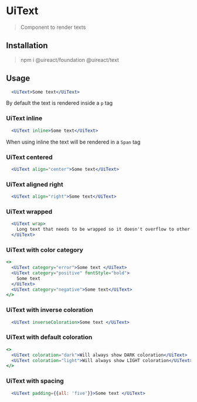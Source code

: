 
# UiText

<Metadata packageName='text' packageJson={packageJson} />

> Component to render texts

## Installation

> npm i @uireact/foundation @uireact/text

## Usage

```jsx live scope={{UiText}}
  <UiText>Some text</UiText>
```

By default the text is rendered inside a `p` tag

### UiText inline

```jsx live scope={{UiText}}
  <UiText inline>Some text</UiText>
```

When using inline the text will be rendered in a `Span` tag

### UiText centered

```jsx live scope={{UiText}}
  <UiText align="center">Some text</UiText>
```

### UiText aligned right

```jsx live scope={{UiText}}
  <UiText align="right">Some text</UiText>
```

### UiText wrapped

```jsx live scope={{UiText}}
  <UiText wrap>
    Long text that needs to be wrapped so it doesn't overflow to other areas of the content where we wouldn't like it
  </UiText>
```

### UiText with color category

```jsx live scope={{UiText}}
<>
  <UiText category="error">Some text </UiText>
  <UiText category="positive" fontStyle="bold">
    Some text
  </UiText>
  <UiText category="negative">Some text</UiText>
</>
```

### UiText with inverse coloration

```jsx live scope={{UiText}}
  <UiText inverseColoration>Some text </UiText>
```

### UiText with default coloration

```jsx live scope={{UiText}}
<>
  <UiText coloration="dark">Will always show DARK coloration</UiText>
  <UiText coloration="light">Will always show LIGHT coloration</UiText>
</>
```
### UiText with spacing

```jsx live scope={{UiText}}
  <UiText padding={{all: 'five'}}>Some text </UiText>
```

